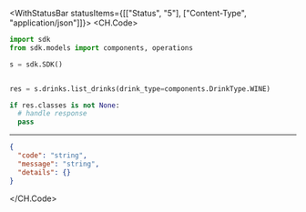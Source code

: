 

<WithStatusBar statusItems={[["Status", "5"], ["Content-Type", "application/json"]]}>
  <CH.Code>
  ```python ListDrinks.py
  import sdk
from sdk.models import components, operations

s = sdk.SDK()


res = s.drinks.list_drinks(drink_type=components.DrinkType.WINE)

if res.classes is not None:
    # handle response
    pass
  ```
  ---

  ```json Example Response
  {
    "code": "string",
    "message": "string",
    "details": {}
  }
  ```
  </CH.Code>
</WithStatusBar>
